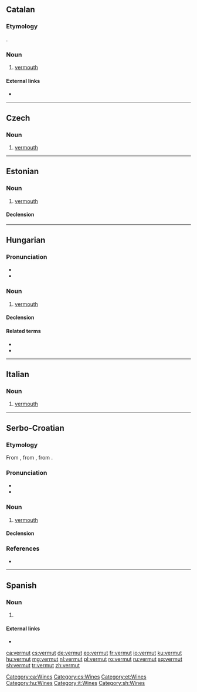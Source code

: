 {{also|vermút}}
==Catalan==

===Etymology===
{{bor|ca|de|Wermut}}.

===Noun===
{{ca-noun|m}}

# [[vermouth]]

====External links====
* {{R:IEC2}}

[[Category:ca:Wines]]

----

==Czech==

===Noun===
{{cs-noun|g=m}}

# [[vermouth]]

[[Category:cs:Wines]]

----

==Estonian==
{{wikipedia|lang=et}}

===Noun===
{{et-noun}}

# [[vermouth]]

====Declension====
{{rfinfl|et|noun}}

[[Category:et:Wines]]

----

==Hungarian==

===Pronunciation===
* {{hu-IPA}}
* {{hyphenation|ver|mut|lang=hu}}

===Noun===
{{hu-noun|ok}}

# [[vermouth]]

====Declension====
{{hu-infl-nom|vermuto|o}}{{hu-pos-otok|vermut|j|jai}}

====Related terms====
* {{l|hu|ürmös}}
* {{l|hu|ürmösbor}}

[[Category:hu:Wines]]

----

==Italian==

===Noun===
{{head|it|noun|g=m|inv}}

# [[vermouth]]

[[Category:it:Wines]]

----

==Serbo-Croatian==

===Etymology===
From {{etyl|en|sh}} {{m|en|vermouth}}, from {{etyl|fr|sh}} {{m|fr|vermout}}, from {{etyl|de|sh}} {{m|de|Wermut}}.

===Pronunciation===
* {{IPA|/ʋěrmut/|lang=sh}}
* {{hyphenation|ver|mut|lang=sh}}

===Noun===
{{sh-noun|g=m|head=vèrmut}}

# [[vermouth]]

====Declension====
{{sh-decl-noun
|vermut|vermuti
|vermuta|vermuta
|vermutu|vermutima
|vermut|vermute
|vermute|vermuti
|vermutu|vermutima
|vermutom|vermutima
}}

===References===
* {{R:sh:HJP|f19uWhJ1}}

[[Category:sh:Wines]]

----

==Spanish==

===Noun===
{{es-noun|m}}

# {{alt form of|vermú|lang=es}}

====External links====
* {{R:DRAE 2001}}

[[ca:vermut]]
[[cs:vermut]]
[[de:vermut]]
[[eo:vermut]]
[[fr:vermut]]
[[io:vermut]]
[[ku:vermut]]
[[hu:vermut]]
[[mg:vermut]]
[[nl:vermut]]
[[pl:vermut]]
[[ro:vermut]]
[[ru:vermut]]
[[sq:vermut]]
[[sh:vermut]]
[[tr:vermut]]
[[zh:vermut]]